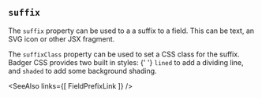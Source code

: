 
## `suffix`

The `suffix` property can be used to a a suffix to a field.
This can be text, an SVG icon or other JSX fragment.

<Example
  Component={Suffix}
  code={SuffixSrc}
  caption="suffix" expand
/>

The `suffixClass` property can be used to set a CSS class
for the suffix.  Badger CSS provides two built in styles: {' '}
`lined` to add a dividing line, and `shaded` to
add some background shading.

<Example
  Component={Both}
  code={BothSrc}
  caption="prefix and suffix"
  expand
/>

<SeeAlso
  links={[
    FieldPrefixLink
  ]}
/>
